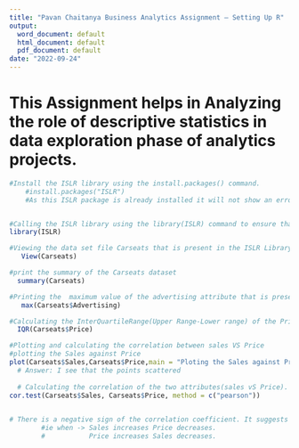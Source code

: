 ```yaml
---
title: "Pavan Chaitanya Business Analytics Assignment – Setting Up R"
output:
  word_document: default
  html_document: default
  pdf_document: default
date: "2022-09-24"
---
```

# This Assignment helps in Analyzing the role of descriptive statistics in data exploration phase of analytics projects.

```r

#Install the ISLR library using the install.packages() command.
    #install.packages("ISLR")
    #As this ISLR package is already installed it will not show an error that the package is      already installed.


#Calling the ISLR library using the library(ISLR) command to ensure that the library is correctly installed.
library(ISLR)

#Viewing the data set file Carseats that is present in the ISLR Library.
   View(Carseats)

#print the summary of the Carseats dataset
  summary(Carseats)

#Printing the  maximum value of the advertising attribute that is present in Carseats datset.
   max(Carseats$Advertising)

#Calculating the InterQuartileRange(Upper Range-Lower range) of the Price attribute
  IQR(Carseats$Price)

#Plotting and calculating the correlation between sales VS Price
#plotting the Sales against Price
plot(Carseats$Sales,Carseats$Price,main = "Ploting the Sales against Price",xlab = "Sales",ylab = "Price")
  # Answer: I see that the points scattered 
  
  # Calculating the correlation of the two attributes(sales vS Price).
cor.test(Carseats$Sales, Carseats$Price, method = c("pearson"))
  

# There is a negative sign of the correlation coefficient. It suggests that the when one         variable increases ,other variable decreases.
        #ie when -> Sales increases Price decreases. 
        #           Price increases Sales decreases.


```


